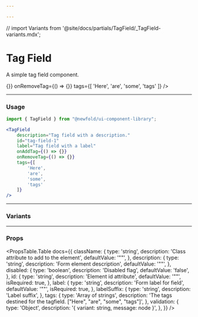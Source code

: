 ```yaml
---

---
```

// import Variants from '@site/docs/partials/TagField/_TagField-variants.mdx';

# Tag Field
A simple tag field component.

<NewfoldRoot>
    <TagField
        description="Tag field with a description."
        id="tag-field-1"
        label="Tag field with a label"
        onAddTag={() => {}}
        onRemoveTag={() => {}}
        tags={[
            'Here',
            'are',
            'some',
            'tags'
        ]}
    />
</NewfoldRoot>

---
### Usage
```jsx
import { TagField } from "@newfold/ui-component-library";

<TagField
    description="Tag field with a description."
    id="tag-field-1"
    label="Tag field with a label"
    onAddTag={() => {}}
    onRemoveTag={() => {}}
    tags={[
        'Here',
        'are',
        'some',
        'tags'
    ]}
/>
```
---
### Variants

---
### Props
<PropsTable.Table
    docs={{
        className: {
            type: 'string',
            description: 'Class attribute to add to the element',
            defaultValue: '""',
        },
        description: {
            type: 'string',
            description: 'Form element description',
            defaultValue: '""',
        },
        disabled: {
            type: 'boolean',
            description: 'Disabled flag',
            defaultValue: 'false',
        },
        id: {
            type: 'string',
            description: 'Element id attribute',
            defaultValue: '""',
            isRequired: true,
        },
        label: {
            type: 'string',
            description: 'Form label for field',
            defaultValue: '""',
            isRequired: true,
        },
        labelSuffix: {
            type: 'string',
            description: 'Label suffix',
        },
        tags: {
            type: 'Array of strings',
            description: 'The tags destined for the tagfield. ["Here", "are", "some", "tags"]',
        },
        validation: {
            type: 'Object',
            description: '{ variant: string, message: node }',
        },
    }}
/>
